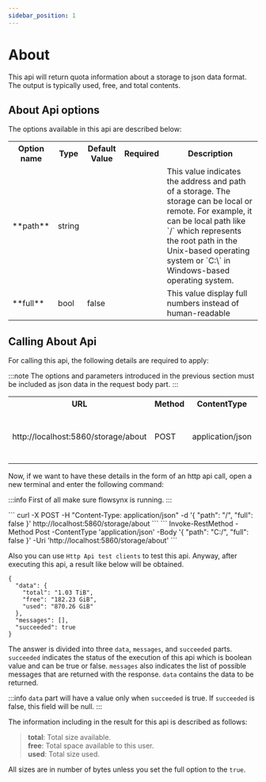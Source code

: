 ```yaml
---
sidebar_position: 1
---
```


# About

This api will return quota information about a storage to json data format. The output is typically used, free, and total contents.

## About Api options
The options available in this api are described below:

<table>
  <tr>
    <th>Option name</th>
    <th>Type</th>
    <th>Default Value</th>
    <th>Required</th>
    <th>Description</th>
  </tr>
  <tr>
    <td>**path**</td>
    <td class="centering">string</td>
    <td></td>
    <td></td>
    <td>This value indicates the address and path of a storage. The storage can be local or remote. For example, it can be local path like `/` which represents the root path in the Unix-based operating system or `C:\` in Windows-based operating system.</td>
  </tr>
  <tr>
    <td>**full**</td>
    <td class="centering">bool</td>
    <td class="centering">false</td>
    <td></td>
    <td>This value display full numbers instead of human-readable</td>
  </tr>
</table>

## Calling About Api
For calling this api, the following details are required to apply:

:::note
The options and parameters introduced in the previous section must be included as json data in the request body part.
:::

<table class="table">
  <tr>
    <th>URL</th>
    <th>Method</th>
    <th>ContentType</th>
    <th>Body</th>
  </tr>
  <tr>
    <td>http://localhost:5860/storage/about</td>
    <td class="centering">POST</td>
    <td class="centering">application/json</td>
    <td>
      ```json
      {
        "path": <STRING VALUE>,
        "full": <BOOLEAN VALUE>
      }
      ```
    </td>
  </tr>
</table>

Now, if we want to have these details in the form of an http api call, open a new terminal and enter the following command:

:::info
First of all make sure flowsynx is running.
:::


<Tabs groupId="httpApi">
  <TabItem value="bashHttpApi" label="HTTP API (Bash)">
  ```
  curl -X POST -H "Content-Type: application/json" -d '{ "path": "/", "full": false }' http://localhost:5860/storage/about
  ```
  </TabItem>
  <TabItem value="powershellHttpApi" label="HTTP API (PowerShell)">
  ```
  Invoke-RestMethod -Method Post -ContentType 'application/json' -Body '{ "path": "C:/", "full": false }' -Uri 'http://localhost:5860/storage/about'
  ```
  </TabItem>
</Tabs>

Also you can use `Http Api test clients` to test this api. Anyway, after executing this api, a result like below will be obtained.
```
{
  "data": {
    "total": "1.03 TiB",
    "free": "182.23 GiB",
    "used": "870.26 GiB"
  },
  "messages": [],
  "succeeded": true
}
```

The answer is divided into three `data`, `messages`, and `succeeded` parts. 
`succeeded` indicates the status of the execution of this api which is boolean value and can be true or false. 
`messages` also indicates the list of possible messages that are returned with the response. 
`data` contains the data to be returned. 

:::info
`data` part will have a value only when `succeeded` is true. If `succeeded` is false, this field will be null.
:::

The information including in the result for this api is described as follows:

> **total**: Total size available.  
> **free**: Total space available to this user.  
> **used**: Total size used.

All sizes are in number of bytes unless you set the full option to the `true`.